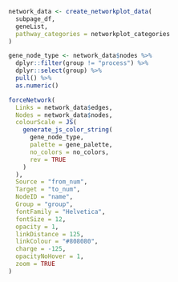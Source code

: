 ```r
network_data <- create_networkplot_data(
  subpage_df,
  geneList,
  pathway_categories = networkplot_categories
)

gene_node_type <- network_data$nodes %>%
  dplyr::filter(group != "process") %>%
  dplyr::select(group) %>%
  pull() %>%
  as.numeric()

forceNetwork(
  Links = network_data$edges,
  Nodes = network_data$nodes,
  colourScale = JS(
    generate_js_color_string(
      gene_node_type,
      palette = gene_palette,
      no_colors = no_colors,
      rev = TRUE
    )
  ),
  Source = "from_num",
  Target = "to_num",
  NodeID = "name",
  Group = "group",
  fontFamily = "Helvetica",
  fontSize = 12,
  opacity = 1,
  linkDistance = 125,
  linkColour = "#808080",
  charge = -125,
  opacityNoHover = 1,
  zoom = TRUE
)
```
